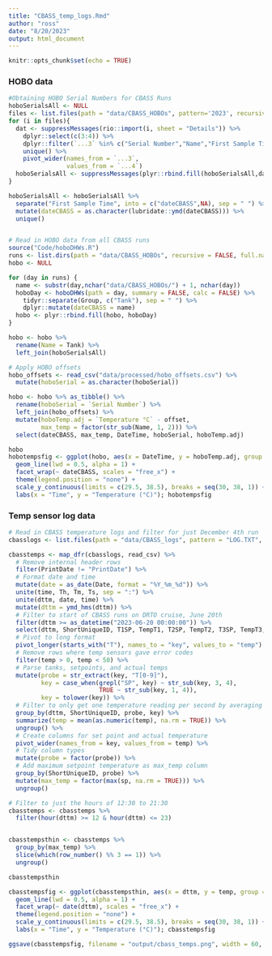 ```yaml
---
title: "CBASS_temp_logs.Rmd"
author: "ross"
date: "8/20/2023"
output: html_document
---
```


```r
knitr::opts_chunk$set(echo = TRUE)
```

### HOBO data

```r


#Obtaining HOBO Serial Numbers for CBASS Runs
hoboSerialsAll <- NULL
files <- list.files(path = "data/CBASS_HOBOs", pattern='2023', recursive = TRUE, full.names = TRUE)
for (i in files){
  dat <- suppressMessages(rio::import(i, sheet = "Details")) %>% 
    dplyr::select(c(3:4)) %>% 
    dplyr::filter(`...3` %in% c("Serial Number","Name","First Sample Time")) %>% 
    unique() %>% 
    pivot_wider(names_from = `...3`,
                values_from = `...4`)
  hoboSerialsAll <- suppressMessages(plyr::rbind.fill(hoboSerialsAll,dat))
}

hoboSerialsAll <- hoboSerialsAll %>% 
  separate("First Sample Time", into = c("dateCBASS",NA), sep = " ") %>% 
  mutate(dateCBASS = as.character(lubridate::ymd(dateCBASS))) %>% 
  unique()


# Read in HOBO data from all CBASS runs
source("Code/hoboDHWs.R")
runs <- list.dirs(path = "data/CBASS_HOBOs", recursive = FALSE, full.names = TRUE)
hobo <- NULL

for (day in runs) {
  name <- substr(day,nchar("data/CBASS_HOBOs/") + 1, nchar(day))
  hoboDay <- hoboDHWs(path = day, summary = FALSE, calc = FALSE) %>% 
    tidyr::separate(Group, c("Tank"), sep = " ") %>% 
    dplyr::mutate(dateCBASS = name)
  hobo <- plyr::rbind.fill(hobo, hoboDay)
}

hobo <- hobo %>%
  rename(Name = Tank) %>%
  left_join(hoboSerialsAll)

# Apply HOBO offsets
hobo_offsets <- read_csv("data/processed/hobo_offsets.csv") %>%
  mutate(hoboSerial = as.character(hoboSerial))

hobo <- hobo %>% as_tibble() %>%
  rename(hoboSerial = `Serial Number`) %>%
  left_join(hobo_offsets) %>%
  mutate(hoboTemp.adj = `Temperature °C` - offset,
         max_temp = factor(str_sub(Name, 1, 2))) %>%
  select(dateCBASS, max_temp, DateTime, hoboSerial, hoboTemp.adj)

hobo
hobotempsfig <- ggplot(hobo, aes(x = DateTime, y = hoboTemp.adj, group = max_temp, color = max_temp)) +
  geom_line(lwd = 0.5, alpha = 1) +
  facet_wrap(~ dateCBASS, scales = "free_x") +
  theme(legend.position = "none") +
  scale_y_continuous(limits = c(29.5, 38.5), breaks = seq(30, 38, 1)) +
  labs(x = "Time", y = "Temperature (°C)"); hobotempsfig

```




### Temp sensor log data
```r
# Read in CBASS temperature logs and filter for just December 4th run
cbasslogs <- list.files(path = "data/CBASS_logs", pattern = "LOG.TXT", recursive = TRUE, full.names = TRUE)

cbasstemps <- map_dfr(cbasslogs, read_csv) %>%
  # Remove internal header rows
  filter(PrintDate != "PrintDate") %>%
  # Format date and time
  mutate(date = as_date(Date, format = "%Y_%m_%d")) %>%
  unite(time, Th, Tm, Ts, sep = ":") %>%
  unite(dttm, date, time) %>%
  mutate(dttm = ymd_hms(dttm)) %>%
  # Filter to start of CBASS runs on DRTO cruise, June 20th
  filter(dttm >= as_datetime("2023-06-20 00:00:00")) %>%
  select(dttm, ShortUniqueID, T1SP, TempT1, T2SP, TempT2, T3SP, TempT3, T4SP, TempT4) %>%
  # Pivot to long format
  pivot_longer(starts_with("T"), names_to = "key", values_to = "temp") %>%
  # Remove rows where temp sensors gave error codes
  filter(temp > 0, temp < 50) %>%
  # Parse tanks, setpoints, and actual temps
  mutate(probe = str_extract(key, "T[0-9]"),
         key = case_when(grepl("SP", key) ~ str_sub(key, 3, 4),
                         TRUE ~ str_sub(key, 1, 4)),
         key = tolower(key)) %>%
  # Filter to only get one temperature reading per second by averaging
  group_by(dttm, ShortUniqueID, probe, key) %>%
  summarize(temp = mean(as.numeric(temp), na.rm = TRUE)) %>%
  ungroup() %>%
  # Create columns for set point and actual temperature
  pivot_wider(names_from = key, values_from = temp) %>%
  # Tidy column types
  mutate(probe = factor(probe)) %>%
  # Add maximum setpoint temperature as max_temp column
  group_by(ShortUniqueID, probe) %>%
  mutate(max_temp = factor(max(sp, na.rm = TRUE))) %>%
  ungroup()

# Filter to just the hours of 12:30 to 21:30
cbasstemps <- cbasstemps %>%
  filter(hour(dttm) >= 12 & hour(dttm) <= 23)


cbasstempsthin <- cbasstemps %>%
  group_by(max_temp) %>%
  slice(which(row_number() %% 3 == 1)) %>%
  ungroup()

cbasstempsthin

cbasstempsfig <- ggplot(cbasstempsthin, aes(x = dttm, y = temp, group = max_temp, color = max_temp)) +
  geom_line(lwd = 0.5, alpha = 1) +
  facet_wrap(~ date(dttm), scales = "free_x") +
  theme(legend.position = "none") +
  scale_y_continuous(limits = c(29.5, 38.5), breaks = seq(30, 38, 1)) +
  labs(x = "Time", y = "Temperature (°C)"); cbasstempsfig

ggsave(cbasstempsfig, filename = "output/cbass_temps.png", width = 60, height = 80, units = "mm")
  

```

